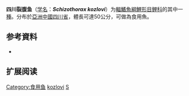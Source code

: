 {{Speciesbox
| name = 四川裂腹鱼
| status = NE
| status_system = IUCN3.1
| image = 
| genus = Schizothorax
| species = kozlovi
| authority = [[Nikolskii|Nikolskii]], 1903
| synonyms = *''Schizothorax davidi fumingensis''<br><small>Huang, 1985</small>
*''Schizothorax koslowi''<br><small>Nikolskii, 1903</small>
}}

'''四川裂腹鱼'''（[[学名|学名]]：'''''Schizothorax kozlovi'''''）为[[輻鰭魚綱|輻鰭魚綱]][[鯉形目|鯉形目]][[鲤科|鲤科]]的其中一[[種|種]]。分布於[[亞洲|亞洲]][[中國|中國]][[四川省|四川省]]，體長可達50公分，可做為食用魚。

== 参考資料 ==
*{{FishBase_species|genus=Schizothorax|species=kozlovi|year=2011|month=12}}

== 扩展阅读 ==
{{refbegin}}
{{wikispecies-inline|Schizothorax kozlovi|四川裂腹鱼}}
{{refend}}
{{Taxonbar|from=Q1100788}}

[[Category:食用鱼|Category:食用鱼]]
[[Category:裂腹鱼属|kozlovi]]
[[Category:1903年描述的魚類|S]]


{{鯉形目小作品}}